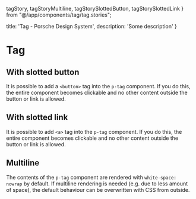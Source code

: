   tagStory,
  tagStoryMultiline,
  tagStorySlottedButton,
  tagStorySlottedLink
} from "@/app/components/tag/tag.stories";

  title: 'Tag - Porsche Design System',
  description: 'Some description'
}

# Tag <ComponentStatus tagName="p-tag"></ComponentStatus>

<TableOfContents headings={[]} />

## With slotted button

It is possible to add a `<button>` tag into the `p-tag` component. If you do this, the entire component becomes
clickable and no other content outside the button or link is allowed.

<ComponentStory story={tagStorySlottedButton} />

## With slotted link

It is possible to add `<a>` tag into the `p-tag` component. If you do this, the entire component becomes clickable and
no other content outside the button or link is allowed.

<ComponentStory story={tagStorySlottedLink} />

## Multiline

The contents of the `p-tag` component are rendered with `white-space: nowrap` by default. If multiline rendering is
needed (e.g. due to less amount of space), the default behaviour can be overwritten with CSS from outside.

<ComponentStory story={tagStoryMultiline} />

